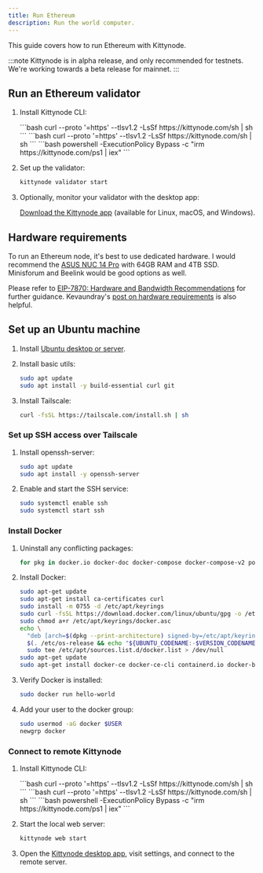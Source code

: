 ```yaml
---
title: Run Ethereum
description: Run the world computer.
---
```



This guide covers how to run Ethereum with Kittynode.

:::note
Kittynode is in alpha release, and only recommended for testnets. We're working towards a beta release for mainnet.
:::

## Run an Ethereum validator

<Steps>

1. Install Kittynode CLI:

    <Tabs>
      <TabItem label="Linux">
        ```bash
        curl --proto '=https' --tlsv1.2 -LsSf https://kittynode.com/sh | sh
        ```
      </TabItem>
      <TabItem label="macOS">
        ```bash
        curl --proto '=https' --tlsv1.2 -LsSf https://kittynode.com/sh | sh
        ```
      </TabItem>
      <TabItem label="Windows">
        ```bash
        powershell -ExecutionPolicy Bypass -c "irm https://kittynode.com/ps1 | iex"
        ```
      </TabItem>
    </Tabs>

2. Set up the validator:

    ```bash
    kittynode validator start
    ```

3. Optionally, monitor your validator with the desktop app:

   [Download the Kittynode app](https://kittynode.com/download) (available for Linux, macOS, and Windows).

</Steps>

## Hardware requirements

To run an Ethereum node, it's best to use dedicated hardware. I would recommend the [ASUS NUC 14 Pro](https://www.newegg.com/asus-nuc-configurator/ASUS-NUC-14-Pro/56-110-266) with 64GB RAM and 4TB SSD. Minisforum and Beelink would be good options as well.

Please refer to [EIP-7870: Hardware and Bandwidth Recommendations](https://eips.ethereum.org/EIPS/eip-7870) for further guidance. Kevaundray's [post on hardware requirements](https://hackmd.io/@kevaundray/S1hUQuV4Jx) is also helpful.

## Set up an Ubuntu machine

<Steps>

1. Install [Ubuntu desktop or server](https://ubuntu.com/download).

2. Install basic utils:

    ```bash
    sudo apt update
    sudo apt install -y build-essential curl git
    ```

3. Install Tailscale:

    ```bash
    curl -fsSL https://tailscale.com/install.sh | sh
    ```

</Steps>

### Set up SSH access over Tailscale

<Steps>

1. Install openssh-server:

    ```bash
    sudo apt update
    sudo apt install -y openssh-server
    ```

2. Enable and start the SSH service:

    ```bash
    sudo systemctl enable ssh
    sudo systemctl start ssh
    ```

</Steps>

### Install Docker

<Steps>

1. Uninstall any conflicting packages:

    ```bash
    for pkg in docker.io docker-doc docker-compose docker-compose-v2 podman-docker containerd runc; do sudo apt-get remove $pkg; done
    ```

2. Install Docker:

    ```bash
    sudo apt-get update
    sudo apt-get install ca-certificates curl
    sudo install -m 0755 -d /etc/apt/keyrings
    sudo curl -fsSL https://download.docker.com/linux/ubuntu/gpg -o /etc/apt/keyrings/docker.asc
    sudo chmod a+r /etc/apt/keyrings/docker.asc
    echo \
      "deb [arch=$(dpkg --print-architecture) signed-by=/etc/apt/keyrings/docker.asc] https://download.docker.com/linux/ubuntu \
      $(. /etc/os-release && echo "${UBUNTU_CODENAME:-$VERSION_CODENAME}") stable" | \
      sudo tee /etc/apt/sources.list.d/docker.list > /dev/null
    sudo apt-get update
    sudo apt-get install docker-ce docker-ce-cli containerd.io docker-buildx-plugin docker-compose-plugin
    ```

3. Verify Docker is installed:

    ```bash
    sudo docker run hello-world
    ```

4. Add your user to the docker group:

    ```bash
    sudo usermod -aG docker $USER
    newgrp docker
    ```

</Steps>

### Connect to remote Kittynode

<Steps>

1. Install Kittynode CLI:

    <Tabs>
      <TabItem label="Linux">
        ```bash
        curl --proto '=https' --tlsv1.2 -LsSf https://kittynode.com/sh | sh
        ```
      </TabItem>
      <TabItem label="macOS">
        ```bash
        curl --proto '=https' --tlsv1.2 -LsSf https://kittynode.com/sh | sh
        ```
      </TabItem>
      <TabItem label="Windows">
        ```bash
        powershell -ExecutionPolicy Bypass -c "irm https://kittynode.com/ps1 | iex"
        ```
      </TabItem>
    </Tabs>

2. Start the local web server:

    ```bash
    kittynode web start
    ```

3. Open the [Kittynode desktop app](https://kittynode.com/download), visit settings, and connect to the remote server.

</Steps>
